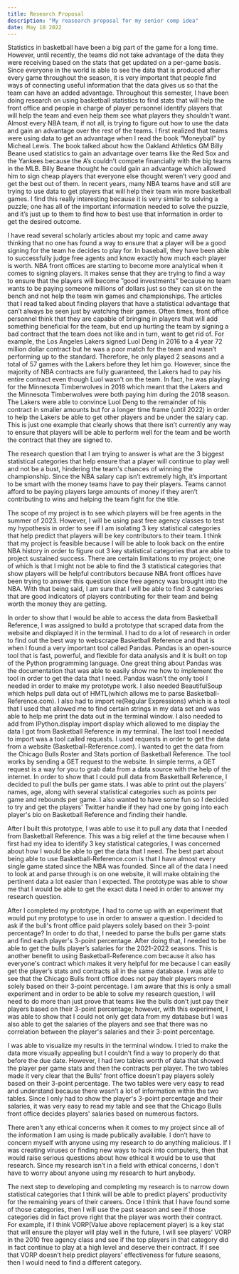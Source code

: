 ```yaml
---
title: Research Proposal
description: "My reasearch proposal for my senior comp idea"
date: May 18 2022
---
```


Statistics in basketball have been a big part of the game for a long time. However, until recently, the teams did not take advantage of the data they were receiving based on the stats that get updated on a per-game basis. Since everyone in the world is able to see the data that is produced after every game throughout the season, it is very important that people find ways of connecting useful information that the data gives us so that the team can have an added advantage. Throughout this semester, I have been doing research on using basketball statistics to find stats that will help the front office and people in charge of player personnel identify players that will help the team and even help them see what players they shouldn’t want. Almost every NBA team, if not all, is trying to figure out how to use the data and gain an advantage over the rest of the teams. I first realized that teams were using data to get an advantage when I read the book “Moneyball” by Micheal Lewis. The book talked about how the Oakland Athletics GM Billy Beane used statistics to gain an advantage over teams like the Red Sox and the Yankees because the A’s couldn’t compete financially with the big teams in the MLB. Billy Beane thought he could gain an advantage which allowed him to sign cheap players that everyone else thought weren’t very good and get the best out of them. In recent years, many NBA teams have and still are trying to use data to get players that will help their team win more basketball games. I find this really interesting because it is very similar to solving a puzzle; one has all of the important information needed to solve the puzzle, and it’s just up to them to find how to best use that information in order to get the desired outcome. 

I have read several scholarly articles about my topic and came away thinking that no one has found a way to ensure that a player will be a good signing for the team he decides to play for. In baseball, they have been able to successfully judge free agents and know exactly how much each player is worth. NBA front offices are starting to become more analytical when it comes to signing players. It makes sense that they are trying to find a way to ensure that the players will become ”good investments” because no team wants to be paying someone millions of dollars just so they can sit on the bench and not help the team win games and championships. The articles that I read talked about finding players that have a statistical advantage that can’t always be seen just by watching their games. Often times, front office personnel think that they are capable of bringing in players that will add something beneficial for the team, but end up hurting the team by signing a bad contract that the team does not like and in turn, want to get rid of. For example, the Los Angeles Lakers signed Luol Deng in 2016 to a 4 year 72 million dollar contract but he was a poor match for the team and wasn’t performing up to the standard. Therefore, he only played 2 seasons and a total of 57 games with the Lakers before they let him go. However, since the majority of NBA contracts are fully guaranteed, the Lakers had to pay his entire contract even though Luol wasn’t on the team. In fact, he was playing for the Minnesota Timberwolves in 2018 which meant that the Lakers and the Minnesota Timberwolves were both paying him during the 2018 season. The Lakers were able to convince Luol Deng to the remainder of his contract in smaller amounts but for a longer time frame (until 2022) in order to help the Lakers be able to get other players and be under the salary cap. This is just one example that clearly shows that there isn’t currently any way to ensure that players will be able to perform well for the team and be worth the contract that they are signed to.

The research question that I am trying to answer is what are the 3 biggest statistical categories that help ensure that a player will continue to play well and not be a bust, hindering the team's chances of winning the championship. Since the NBA salary cap isn’t extremely high, it’s important to be smart with the money teams have to pay their players. Teams cannot afford to be paying players large amounts of money if they aren’t contributing to wins and helping the team fight for the title.

The scope of my project is to see which players will be free agents in the summer of 2023. However, I will be using past free agency classes to test my hypothesis in order to see if I am isolating 3 key statistical categories that help predict that players will be key contributors to their team. I think that my project is feasible because I will be able to look back on the entire NBA history in order to figure out 3 key statistical categories that are able to project sustained success. There are certain limitations to my project; one of which is that I might not be able to find the 3 statistical categories that show players will be helpful contributors because NBA front offices have been trying to answer this question since free agency was brought into the NBA. With that being said, I am sure that I will be able to find 3 categories that are good indicators of players contributing for their team and being worth the money they are getting. 

In order to show that I would be able to access the data from Basketball Reference, I was assigned to build a prototype that scraped data from the website and displayed it in the terminal. I had to do a lot of research in order to find out the best way to webscrape Basketball Reference and that is when I found a very important tool called Pandas. Pandas is an open-source tool that is fast, powerful, and flexible for data analysis and it is built on top of the Python programming language. One great thing about Pandas was the documentation that was able to easily show me how to implement the tool in order to get the data that I need. Pandas wasn’t the only tool I needed in order to make my prototype work. I also needed BeautifulSoup which helps pull data out of HMTL(which allows me to parse Basketball-Reference.com). I also had to import re(Regular Expressions) which is a tool that I used that allowed me to find certain strings in my data set and was able to help me print the data out in the terminal window. I also needed to add from IPython.display import display which allowed to me display the data I got from Basketball Reference in my terminal. The last tool I needed to import was a tool called requests. I used requests in order to get the data from a website (Basketball-Reference.com). I wanted to get the data from the Chicago Bulls Roster and Stats portion of Basketball Reference. The tool works by sending a GET request to the website. In simple terms, a GET request is a way for you to grab data from a data source with the help of the internet. In order to show that I could pull data from Basketball Reference, I decided to pull the bulls per game stats. I was able to print out the players' names, age, along with several statistical categories such as points per game and rebounds per game. I also wanted to have some fun so I decided to try and get the players' Twitter handle if they had one by going into each player's bio on Basketball Reference and finding their handle. 

After I built this prototype, I was able to use it to pull any data that I needed from Basketball Reference. This was a big relief at the time because when I first had my idea to identify 3 key statistical categories, I was concerned about how I would be able to get the data that I need. The best part about being able to use Basketball-Reference.com is that I have almost every single game stated since the NBA was founded. Since all of the data I need to look at and parse through is on one website, it will make obtaining the pertinent data a lot easier than I expected. The prototype was able to show me that I would be able to get the exact data I need in order to answer my research question.

After I completed my prototype, I had to come up with an experiment that would put my prototype to use in order to answer a question. I decided to ask if the bull's front office paid players solely based on their 3-point percentage? In order to do that, I needed to parse the bulls per game stats and find each player's 3-point percentage. After doing that, I needed to be able to get the bulls player’s salaries for the 2021-2022 seasons. This is another benefit to using Basketball-Reference.com because it also has everyone's contract which makes it very helpful for me because I can easily get the player’s stats and contracts all in the same database. I was able to see that the Chicago Bulls front office does not pay their players more solely based on their 3-point percentage. I am aware that this is only a small experiment and in order to be able to solve my research question, I will need to do more than just prove that teams like the bulls don’t just pay their players based on their 3-point percentage; however, with this experiment, I was able to show that I could not only get data from my database but I was also able to get the salaries of the players and see that there was no correlation between the player's salaries and their 3-point percentage. 

I was able to visualize my results in the terminal window. I tried to make the data more visually appealing but I couldn’t find a way to properly do that before the due date. However, I had two tables worth of data that showed the player per game stats and then the contracts per player. The two tables made it very clear that the Bulls' front office doesn’t pay players solely based on their 3-point percentage. The two tables were very easy to read and understand because there wasn’t a lot of information within the two tables. Since I only had to show the player's 3-point percentage and their salaries, it was very easy to read my table and see that the Chicago Bulls front office decides players' salaries based on numerous factors.

There aren’t any ethical concerns when it comes to my project since all of the information I am using is made publically available. I don’t have to concern myself with anyone using my research to do anything malicious. If I was creating viruses or finding new ways to hack into computers, then that would raise serious questions about how ethical it would be to use that research. Since my research isn’t in a field with ethical concerns, I don’t have to worry about anyone using my research to hurt anybody.

The next step to developing and completing my research is to narrow down statistical categories that I think will be able to predict players' productivity for the remaining years of their careers. Once I think that I have found some of those categories, then I will use the past season and see if those categories did in fact prove right that the player was worth their contract. For example, if I think VORP(Value above replacement player) is a key stat that will ensure the player will play well in the future, I will see players' VORP in the 2010 free agency class and see if the top players in that category did in fact continue to play at a high level and deserve their contract. If I see that VORP doesn’t help predict players' effectiveness for future seasons, then I would need to find a different category.
